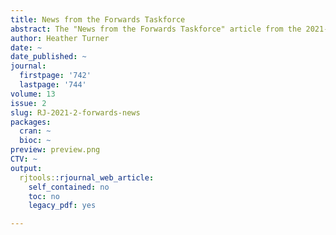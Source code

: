 ```yaml
---
title: News from the Forwards Taskforce
abstract: The "News from the Forwards Taskforce" article from the 2021-2 issue.
author: Heather Turner
date: ~
date_published: ~
journal:
  firstpage: '742'
  lastpage: '744'
volume: 13
issue: 2
slug: RJ-2021-2-forwards-news
packages:
  cran: ~
  bioc: ~
preview: preview.png
CTV: ~
output:
  rjtools::rjournal_web_article:
    self_contained: no
    toc: no
    legacy_pdf: yes

---
```

